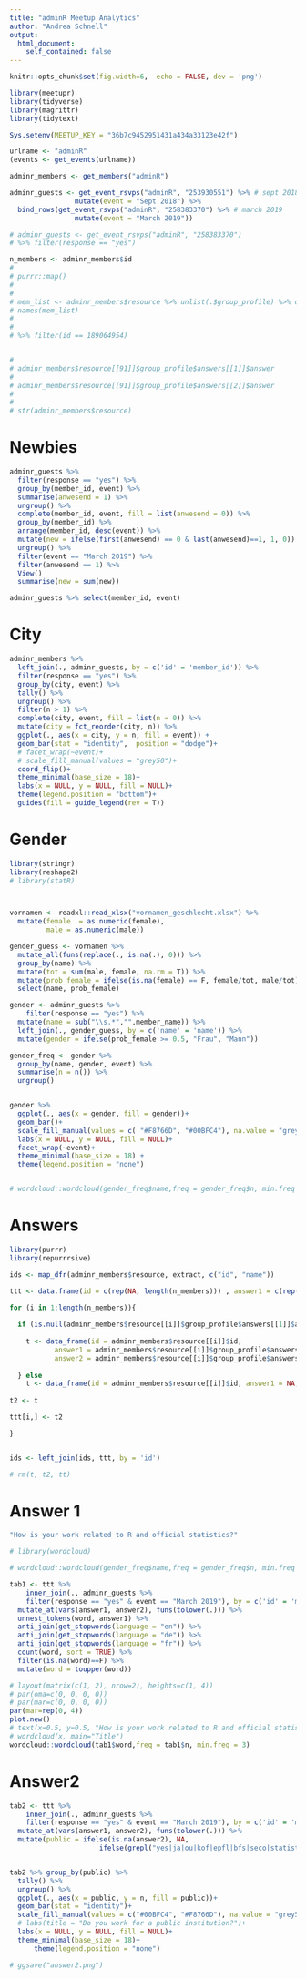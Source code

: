 ```yaml
---
title: "adminR Meetup Analytics"
author: "Andrea Schnell"
output:
  html_document:
    self_contained: false
---
```


```r

knitr::opts_chunk$set(fig.width=6,  echo = FALSE, dev = 'png')


```


```r
library(meetupr)
library(tidyverse)
library(magrittr)
library(tidytext)

Sys.setenv(MEETUP_KEY = "36b7c9452951431a434a33123e42f")

urlname <- "adminR"
(events <- get_events(urlname))

adminr_members <- get_members("adminR")

adminr_guests <- get_event_rsvps("adminR", "253930551") %>% # sept 2018
                mutate(event = "Sept 2018") %>% 
  bind_rows(get_event_rsvps("adminR", "258383370") %>% # march 2019 
                mutate(event = "March 2019"))

# adminr_guests <- get_event_rsvps("adminR", "258383370")
# %>% filter(response == "yes")

n_members <- adminr_members$id
# 
# purrr::map()
# 
# 
# mem_list <- adminr_members$resource %>% unlist(.$group_profile) %>% data_frame() %>% select(group_profile.answers.answer)
# names(mem_list)
# 
# 
# %>% filter(id == 189064954)


# 
# adminr_members$resource[[91]]$group_profile$answers[[1]]$answer
# 
# adminr_members$resource[[91]]$group_profile$answers[[2]]$answer
# 
# 
# str(adminr_members$resource)
```

# Newbies
```r
adminr_guests %>% 
  filter(response == "yes") %>% 
  group_by(member_id, event) %>% 
  summarise(anwesend = 1) %>% 
  ungroup() %>% 
  complete(member_id, event, fill = list(anwesend = 0)) %>% 
  group_by(member_id) %>%  
  arrange(member_id, desc(event)) %>% 
  mutate(new = ifelse(first(anwesend) == 0 & last(anwesend)==1, 1, 0)) %>% 
  ungroup() %>% 
  filter(event == "March 2019") %>%
  filter(anwesend == 1) %>% 
  View()
  summarise(new = sum(new))

adminr_guests %>% select(member_id, event)
```


# City
```r
adminr_members %>% 
  left_join(., adminr_guests, by = c('id' = 'member_id')) %>% 
  filter(response == "yes") %>% 
  group_by(city, event) %>% 
  tally() %>% 
  ungroup() %>% 
  filter(n > 1) %>% 
  complete(city, event, fill = list(n = 0)) %>% 
  mutate(city = fct_reorder(city, n)) %>% 
  ggplot(., aes(x = city, y = n, fill = event)) +
  geom_bar(stat = "identity",  position = "dodge")+
  # facet_wrap(~event)+
  # scale_fill_manual(values = "grey50")+
  coord_flip()+
  theme_minimal(base_size = 18)+
  labs(x = NULL, y = NULL, fill = NULL)+
  theme(legend.position = "bottom")+
  guides(fill = guide_legend(rev = T))


```

# Gender
```r
library(stringr)
library(reshape2)
# library(statR)



vornamen <- readxl::read_xlsx("vornamen_geschlecht.xlsx") %>% 
  mutate(female  = as.numeric(female),
         male = as.numeric(male))

gender_guess <- vornamen %>% 
  mutate_all(funs(replace(., is.na(.), 0))) %>% 
  group_by(name) %>% 
  mutate(tot = sum(male, female, na.rm = T)) %>% 
  mutate(prob_female = ifelse(is.na(female) == F, female/tot, male/tot)) %>% 
  select(name, prob_female)

gender <- adminr_guests %>% 
    filter(response == "yes") %>% 
  mutate(name = sub("\\s.*","",member_name)) %>% 
  left_join(., gender_guess, by = c('name' = 'name')) %>% 
  mutate(gender = ifelse(prob_female >= 0.5, "Frau", "Mann"))

gender_freq <- gender %>% 
  group_by(name, gender, event) %>% 
  summarise(n = n()) %>% 
  ungroup()


gender %>% 
  ggplot(., aes(x = gender, fill = gender))+
  geom_bar()+
  scale_fill_manual(values = c( "#F8766D", "#00BFC4"), na.value = "grey50")+
  labs(x = NULL, y = NULL, fill = NULL)+
  facet_wrap(~event)+
  theme_minimal(base_size = 18) +
  theme(legend.position = "none")


# wordcloud::wordcloud(gender_freq$name,freq = gender_freq$n, min.freq = 1)

```

# Answers
```r

library(purrr)
library(repurrrsive)

ids <- map_dfr(adminr_members$resource, extract, c("id", "name"))

ttt <- data.frame(id = c(rep(NA, length(n_members))) , answer1 = c(rep(NA, length(n_members))), answer2 = c(rep(NA, length(n_members))))

for (i in 1:length(n_members)){
  
  if (is.null(adminr_members$resource[[i]]$group_profile$answers[[1]]$answer) == F ){
    
    t <- data_frame(id = adminr_members$resource[[i]]$id, 
           answer1 = adminr_members$resource[[i]]$group_profile$answers[[1]]$answer,
           answer2 = adminr_members$resource[[i]]$group_profile$answers[[2]]$answer)
    
  } else
    t <- data_frame(id = adminr_members$resource[[i]]$id, answer1 = NA, answer2 = NA)
  
t2 <- t

ttt[i,] <- t2

}


ids <- left_join(ids, ttt, by = 'id')

# rm(t, t2, tt)

```

# Answer 1
```r
"How is your work related to R and official statistics?"

# library(wordcloud)

# wordcloud::wordcloud(gender_freq$name,freq = gender_freq$n, min.freq = 1)

tab1 <- ttt %>% 
    inner_join(., adminr_guests %>%
    filter(response == "yes" & event == "March 2019"), by = c('id' = 'member_id')) %>%
  mutate_at(vars(answer1, answer2), funs(tolower(.))) %>% 
  unnest_tokens(word, answer1) %>% 
  anti_join(get_stopwords(language = "en")) %>% 
  anti_join(get_stopwords(language = "de")) %>% 
  anti_join(get_stopwords(language = "fr")) %>% 
  count(word, sort = TRUE) %>% 
  filter(is.na(word)==F) %>% 
  mutate(word = toupper(word))

# layout(matrix(c(1, 2), nrow=2), heights=c(1, 4))
# par(oma=c(0, 0, 0, 0))
# par(mar=c(0, 0, 0, 0))
par(mar=rep(0, 4))
plot.new()
# text(x=0.5, y=0.5, "How is your work related to R and official statistics?")
# wordcloud(x, main="Title")
wordcloud::wordcloud(tab1$word,freq = tab1$n, min.freq = 3)

```


# Answer2
```r
tab2 <- ttt %>% 
    inner_join(., adminr_guests %>%
    filter(response == "yes" & event == "March 2019"), by = c('id' = 'member_id')) %>%
  mutate_at(vars(answer1, answer2), funs(tolower(.))) %>% 
  mutate(public = ifelse(is.na(answer2), NA,
                      ifelse(grepl("yes|ja|ou|kof|epfl|bfs|seco|statistik|snb|swiss national bank|ofs|university|universität|hochschule|bundesamt|federal|amt|fédéral", answer2), "ja", "nein")))


tab2 %>% group_by(public) %>% 
  tally() %>% 
  ungroup() %>% 
  ggplot(., aes(x = public, y = n, fill = public))+
  geom_bar(stat = "identity")+
  scale_fill_manual(values = c("#00BFC4", "#F8766D"), na.value = "grey50")+
  # labs(title = "Do you work for a public institution?")+
  labs(x = NULL, y = NULL, fill = NULL)+
  theme_minimal(base_size = 18)+
      theme(legend.position = "none")

# ggsave("answer2.png")
```



